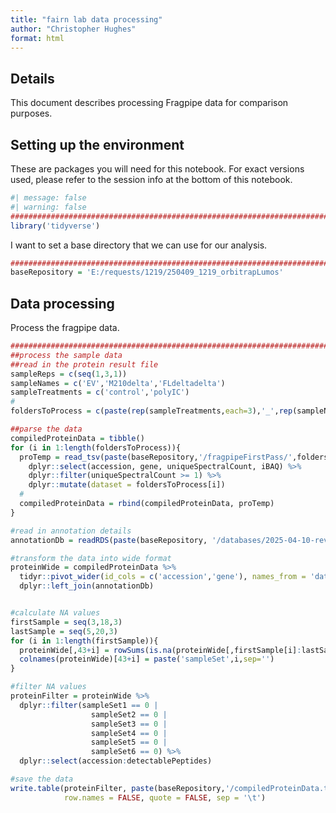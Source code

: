 ```yaml
---
title: "fairn lab data processing"
author: "Christopher Hughes"
format: html
---
```


## Details

This document describes processing Fragpipe data for comparison purposes.

## Setting up the environment

These are packages you will need for this notebook. For exact versions used, please refer to the session info at the bottom of this notebook.

```r
#| message: false
#| warning: false
##########################################################################################
library('tidyverse')
```

I want to set a base directory that we can use for our analysis.

```r
##########################################################################################
baseRepository = 'E:/requests/1219/250409_1219_orbitrapLumos'
```

## Data processing

Process the fragpipe data.

```r
##########################################################################################
##process the sample data
##read in the protein result file
sampleReps = c(seq(1,3,1))
sampleNames = c('EV','M210delta','FLdeltadelta')
sampleTreatments = c('control','polyIC')
#
foldersToProcess = c(paste(rep(sampleTreatments,each=3),'_',rep(sampleNames,each=6),'_',rep(sampleReps,6),sep=''))

##parse the data
compiledProteinData = tibble()
for (i in 1:length(foldersToProcess)){
  proTemp = read_tsv(paste(baseRepository,'/fragpipeFirstPass/',foldersToProcess[i],'/proteinProcessed.tsv',sep=''),show_col_types = FALSE) %>%
    dplyr::select(accession, gene, uniqueSpectralCount, iBAQ) %>%
    dplyr::filter(uniqueSpectralCount >= 1) %>%
    dplyr::mutate(dataset = foldersToProcess[i])
  #
  compiledProteinData = rbind(compiledProteinData, proTemp)
}

#read in annotation details
annotationDb = readRDS(paste(baseRepository, '/databases/2025-04-10-reviewed-UP000005640-spikein.fasta_index_trypticPeps.rds',sep=''))

#transform the data into wide format
proteinWide = compiledProteinData %>%
  tidyr::pivot_wider(id_cols = c('accession','gene'), names_from = 'dataset', values_from = c('uniqueSpectralCount','iBAQ')) %>%
  dplyr::left_join(annotationDb)


#calculate NA values
firstSample = seq(3,18,3)
lastSample = seq(5,20,3)
for (i in 1:length(firstSample)){
  proteinWide[,43+i] = rowSums(is.na(proteinWide[,firstSample[i]:lastSample[i]]))
  colnames(proteinWide)[43+i] = paste('sampleSet',i,sep='')
}

#filter NA values
proteinFilter = proteinWide %>%
  dplyr::filter(sampleSet1 == 0 |
                  sampleSet2 == 0 |
                  sampleSet3 == 0 |
                  sampleSet4 == 0 |
                  sampleSet5 == 0 |
                  sampleSet6 == 0) %>%
  dplyr::select(accession:detectablePeptides)

#save the data
write.table(proteinFilter, paste(baseRepository,'/compiledProteinData.tsv',sep=''),
            row.names = FALSE, quote = FALSE, sep = '\t')
                
```